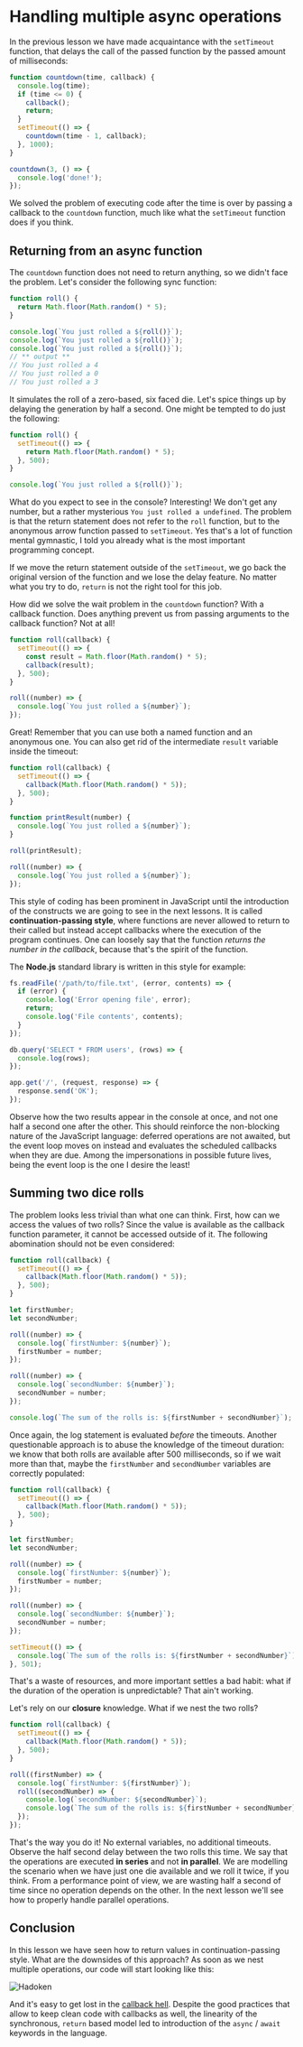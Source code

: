 # Handling multiple async operations

In the previous lesson we have made acquaintance with the `setTimeout` function, that delays the call of the passed function by the passed amount of milliseconds:

```js live showConsole
function countdown(time, callback) {
  console.log(time);
  if (time <= 0) {
    callback();
    return;
  }
  setTimeout(() => {
    countdown(time - 1, callback);
  }, 1000);
}

countdown(3, () => {
  console.log('done!');
});
```

We solved the problem of executing code after the time is over by passing a callback to the `countdown` function, much like what the `setTimeout` function does if you think.

## Returning from an async function

The `countdown` function does not need to return anything, so we didn't face the problem. Let's consider the following sync function:

```js static showConsole
function roll() {
  return Math.floor(Math.random() * 5);
}

console.log(`You just rolled a ${roll()}`);
console.log(`You just rolled a ${roll()}`);
console.log(`You just rolled a ${roll()}`);
// ** output **
// You just rolled a 4
// You just rolled a 0
// You just rolled a 3
```

It simulates the roll of a zero-based, six faced die. Let's spice things up by delaying the generation by half a second. One might be tempted to do just the following:

```js live
function roll() {
  setTimeout(() => {
    return Math.floor(Math.random() * 5);
  }, 500);
}

console.log(`You just rolled a ${roll()}`);
```

What do you expect to see in the console? Interesting! We don't get any number, but a rather mysterious `You just rolled a undefined`. The problem is that the return statement does not refer to the `roll` function, but to the anonymous arrow function passed to `setTimeout`. Yes that's a lot of function mental gymnastic, I told you already what is the most important programming concept.

If we move the return statement outside of the `setTimeout`, we go back the original version of the function and we lose the delay feature. No matter what you try to do, `return` is not the right tool for this job.

How did we solve the wait problem in the `countdown` function? With a callback function.  Does anything prevent us from passing arguments to the callback function? Not at all!

```js live showConsole
function roll(callback) {
  setTimeout(() => {
    const result = Math.floor(Math.random() * 5);
    callback(result);
  }, 500);
}

roll((number) => {
  console.log(`You just rolled a ${number}`);
});
```

Great! Remember that you can use both a named function and an anonymous one. You can also get rid of the intermediate `result` variable inside the timeout:

```js live showConsole
function roll(callback) {
  setTimeout(() => {
    callback(Math.floor(Math.random() * 5));
  }, 500);
}

function printResult(number) {
  console.log(`You just rolled a ${number}`);
}

roll(printResult);

roll((number) => {
  console.log(`You just rolled a ${number}`);
});
```

This style of coding has been prominent in JavaScript until the introduction of the constructs we are going to see in the next lessons. It is called **continuation-passing style**, where functions are never allowed to return to their called but instead accept callbacks where the execution of the program continues. One can loosely say that the function _returns the number in the callback_, because that's the spirit of the function.

The **Node.js** standard library is written in this style for example:

```js
fs.readFile('/path/to/file.txt', (error, contents) => {
  if (error) {
    console.log('Error opening file', error);
    return;
    console.log('File contents', contents);
  }
});

db.query('SELECT * FROM users', (rows) => {
  console.log(rows);
});

app.get('/', (request, response) => {
  response.send('OK');
});
```

Observe how the two results appear in the console at once, and not one half a second one after the other. This should reinforce the non-blocking nature of the JavaScript language: deferred operations are not awaited, but the event loop moves on instead and evaluates the scheduled callbacks when they are due. Among the impersonations in possible future lives, being the event loop is the one I desire the least!

## Summing two dice rolls

The problem looks less trivial than what one can think. First, how can we access the values of two rolls? Since the value is available as the callback function parameter, it cannot be accessed outside of it. The following abomination should not be even considered:

```js live showConsole
function roll(callback) {
  setTimeout(() => {
    callback(Math.floor(Math.random() * 5));
  }, 500);
}

let firstNumber;
let secondNumber;

roll((number) => {
  console.log(`firstNumber: ${number}`);
  firstNumber = number;
});

roll((number) => {
  console.log(`secondNumber: ${number}`);
  secondNumber = number;
});

console.log(`The sum of the rolls is: ${firstNumber + secondNumber}`);
```

Once again, the log statement is evaluated _before_ the timeouts. Another questionable approach is to abuse the knowledge of the timeout duration: we know that both rolls are available after 500 milliseconds, so if we wait more than that, maybe the `firstNumber` and `secondNumber` variables are correctly populated:

```js live showConsole
function roll(callback) {
  setTimeout(() => {
    callback(Math.floor(Math.random() * 5));
  }, 500);
}

let firstNumber;
let secondNumber;

roll((number) => {
  console.log(`firstNumber: ${number}`);
  firstNumber = number;
});

roll((number) => {
  console.log(`secondNumber: ${number}`);
  secondNumber = number;
});

setTimeout(() => {
  console.log(`The sum of the rolls is: ${firstNumber + secondNumber}`);
}, 501);
```

That's a waste of resources, and more important settles a bad habit: what if the duration of the operation is unpredictable? That ain't working.

Let's rely on our **closure** knowledge. What if we nest the two rolls?

```js live showConsole
function roll(callback) {
  setTimeout(() => {
    callback(Math.floor(Math.random() * 5));
  }, 500);
}

roll((firstNumber) => {
  console.log(`firstNumber: ${firstNumber}`);
  roll((secondNumber) => {
    console.log(`secondNumber: ${secondNumber}`);
    console.log(`The sum of the rolls is: ${firstNumber + secondNumber}`);
  });
});
```

That's the way you do it! No external variables, no additional timeouts. Observe the half second delay between the two rolls this time. We say that the operations are executed **in series** and not **in parallel**. We are modelling the scenario when we have just one die available and we roll it twice, if you think. From a performance point of view, we are wasting half a second of time since no operation depends on the other. In the next lesson we'll see how to properly handle parallel operations.

## Conclusion

In this lesson we have seen how to return values in continuation-passing style. What are the downsides of this approach? As soon as we nest multiple operations, our code will start looking like this:

![Hadoken](https://www.twilio.com/content/dam/twilio-com/global/en/blog/legacy/2017/promises-in-swift-writing-cleaner-asynchronous-code-using-promisekit-html/Screen-Shot-2017-03-06-at-5.11.06-PM.png)

And it's easy to get lost in the [callback hell](http://callbackhell.com/). Despite the good practices that allow to keep clean code with callbacks as well, the linearity of the synchronous, `return` based model led to introduction of the `async` / `await` keywords in the language.